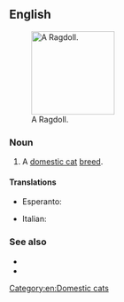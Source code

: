 {{also|ragdoll}}
==English==
[[File:Ragdollparide2.jpg|thumb|right|150px|A Ragdoll.]]

===Noun===
{{en-noun}}

# A [[domestic cat]] [[breed]].

====Translations====
{{trans-top|cat breed}}
* Esperanto: {{t-|eo|ragdola kato}}
{{trans-mid}}
* Italian: {{t-|it|gatto Ragdoll}}
{{trans-bottom}}

===See also===
* {{pedia|Ragdoll}}
* {{commonslite|Category:Ragdoll}}

[[Category:en:Domestic cats]]